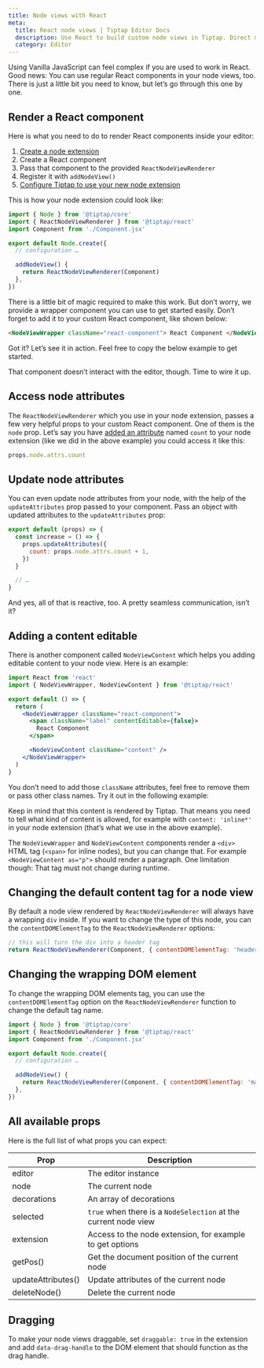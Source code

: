 ```yaml
---
title: Node views with React
meta:
  title: React node views | Tiptap Editor Docs
  description: Use React to build custom node views in Tiptap. Direct manipulation of node properties and interactive content.
  category: Editor
---
```



Using Vanilla JavaScript can feel complex if you are used to work in React. Good news: You can use regular React components in your node views, too. There is just a little bit you need to know, but let’s go through this one by one.

## Render a React component

Here is what you need to do to render React components inside your editor:

1. [Create a node extension](/editor/extensions/custom-extensions)
2. Create a React component
3. Pass that component to the provided `ReactNodeViewRenderer`
4. Register it with `addNodeView()`
5. [Configure Tiptap to use your new node extension](/editor/getting-started/configure)

This is how your node extension could look like:

```js
import { Node } from '@tiptap/core'
import { ReactNodeViewRenderer } from '@tiptap/react'
import Component from './Component.jsx'

export default Node.create({
  // configuration …

  addNodeView() {
    return ReactNodeViewRenderer(Component)
  },
})
```

There is a little bit of magic required to make this work. But don’t worry, we provide a wrapper component you can use to get started easily. Don’t forget to add it to your custom React component, like shown below:

```html
<NodeViewWrapper className="react-component"> React Component </NodeViewWrapper>
```

Got it? Let’s see it in action. Feel free to copy the below example to get started.

<CodeDemo path="/GuideNodeViews/ReactComponent?inline=false&hideSource=false" />

That component doesn’t interact with the editor, though. Time to wire it up.

## Access node attributes

The `ReactNodeViewRenderer` which you use in your node extension, passes a few very helpful props to your custom React component. One of them is the `node` prop. Let’s say you have [added an attribute](/editor/extensions/custom-extensions/extend-existing#attributes) named `count` to your node extension (like we did in the above example) you could access it like this:

```js
props.node.attrs.count
```

## Update node attributes

You can even update node attributes from your node, with the help of the `updateAttributes` prop passed to your component. Pass an object with updated attributes to the `updateAttributes` prop:

```js
export default (props) => {
  const increase = () => {
    props.updateAttributes({
      count: props.node.attrs.count + 1,
    })
  }

  // …
}
```

And yes, all of that is reactive, too. A pretty seamless communication, isn’t it?

## Adding a content editable

There is another component called `NodeViewContent` which helps you adding editable content to your node view. Here is an example:

```jsx
import React from 'react'
import { NodeViewWrapper, NodeViewContent } from '@tiptap/react'

export default () => {
  return (
    <NodeViewWrapper className="react-component">
      <span className="label" contentEditable={false}>
        React Component
      </span>

      <NodeViewContent className="content" />
    </NodeViewWrapper>
  )
}
```

You don’t need to add those `className` attributes, feel free to remove them or pass other class names. Try it out in the following example:

<CodeDemo path="/GuideNodeViews/ReactComponentContent?inline=false&hideSource=false" />

Keep in mind that this content is rendered by Tiptap. That means you need to tell what kind of content is allowed, for example with `content: 'inline*'` in your node extension (that’s what we use in the above example).

The `NodeViewWrapper` and `NodeViewContent` components render a `<div>` HTML tag (`<span>` for inline nodes), but you can change that. For example `<NodeViewContent as="p">` should render a paragraph. One limitation though: That tag must not change during runtime.

## Changing the default content tag for a node view

By default a node view rendered by `ReactNodeViewRenderer` will always have a wrapping `div` inside. If you want to change the type of this node, you can the `contentDOMElementTag` to the `ReactNodeViewRenderer` options:

```js
// this will turn the div into a header tag
return ReactNodeViewRenderer(Component, { contentDOMElementTag: 'header' })
```

## Changing the wrapping DOM element

To change the wrapping DOM elements tag, you can use the `contentDOMElementTag` option on the `ReactNodeViewRenderer` function to change the default tag name.

```js
import { Node } from '@tiptap/core'
import { ReactNodeViewRenderer } from '@tiptap/react'
import Component from './Component.jsx'

export default Node.create({
  // configuration …

  addNodeView() {
    return ReactNodeViewRenderer(Component, { contentDOMElementTag: 'main' })
  },
})
```

## All available props

Here is the full list of what props you can expect:

| Prop               | Description                                                     |
| ------------------ | --------------------------------------------------------------- |
| editor             | The editor instance                                             |
| node               | The current node                                                |
| decorations        | An array of decorations                                         |
| selected           | `true` when there is a `NodeSelection` at the current node view |
| extension          | Access to the node extension, for example to get options        |
| getPos()           | Get the document position of the current node                   |
| updateAttributes() | Update attributes of the current node                           |
| deleteNode()       | Delete the current node                                         |

## Dragging

To make your node views draggable, set `draggable: true` in the extension and add `data-drag-handle` to the DOM element that should function as the drag handle.
